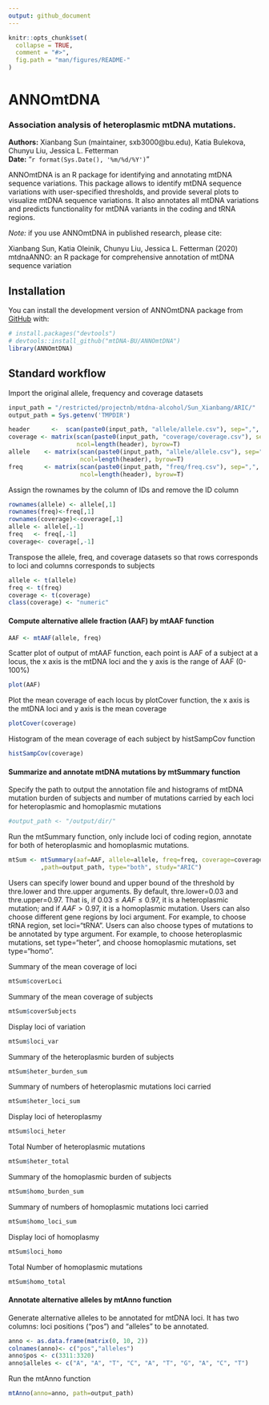 ```yaml
---
output: github_document
---
```


<!-- README.md is generated from README.Rmd. Please edit that file -->

```r
knitr::opts_chunk$set(
  collapse = TRUE,
  comment = "#>",
  fig.path = "man/figures/README-"
)
```
# ANNOmtDNA
### Association analysis of heteroplasmic mtDNA mutations.

**Authors:** Xianbang Sun (maintainer, sxb3000@bu.edu), Katia Bulekova, Chunyu Liu, Jessica L. Fetterman<br>
**Date:** "`r format(Sys.Date(), '%m/%d/%Y')`"

<!-- badges: start -->
<!-- badges: end -->


  ANNOmtDNA is an R package for identifying and annotating mtDNA sequence variations. This package allows to identify mtDNA sequence variations with user-specified thresholds, and provide several plots to visualize mtDNA sequence variations. It also annotates all mtDNA variations and predicts functionality for mtDNA variants in the coding and tRNA regions. 
  
*Note:* if you use ANNOmtDNA in published research, please cite:

Xianbang Sun, Katia Oleinik, Chunyu Liu, Jessica L. Fetterman (2020)
mtdnaANNO: an R package for comprehensive annotation of mtDNA sequence variation


## Installation

You can install the  development version of ANNOmtDNA package from [GitHub](https://github.com/) with:

``` r
# install.packages("devtools")
# devtools::install_github("mtDNA-BU/ANNOmtDNA")
library(ANNOmtDNA)
```
## Standard workflow

Import the original allele, frequency and coverage datasets
```r
input_path = "/restricted/projectnb/mtdna-alcohol/Sun_Xianbang/ARIC/"
output_path = Sys.getenv('TMPDIR')

```


```r
header      <-  scan(paste0(input_path, "allele/allele.csv"), sep=",", character(), nline=1)
coverage <- matrix(scan(paste0(input_path, "coverage/coverage.csv"), sep=",", character()), 
                   ncol=length(header), byrow=T)
allele    <- matrix(scan(paste0(input_path, "allele/allele.csv"), sep=",", character()), 
                    ncol=length(header), byrow=T)
freq      <- matrix(scan(paste0(input_path, "freq/freq.csv"), sep=",", character()), 
                    ncol=length(header), byrow=T)
```

Assign the rownames by the column of IDs and remove the ID column
```r
rownames(allele) <- allele[,1]
rownames(freq)<-freq[,1]
rownames(coverage)<-coverage[,1]
allele <- allele[,-1]
freq   <- freq[,-1]
coverage<- coverage[,-1]
```

Transpose the allele,  freq, and coverage datasets so that rows corresponds to loci and columns corresponds to subjects 
```r
allele <- t(allele)
freq <- t(freq)
coverage <- t(coverage)
class(coverage) <- "numeric"
```

#### Compute alternative allele fraction (AAF) by mtAAF function
```r
AAF <- mtAAF(allele, freq)
```

Scatter plot of output of mtAAF function, each point is AAF of a subject at a locus, the x axis is the mtDNA loci and the y axis is the range of AAF (0-100%)
```r
plot(AAF)
```

Plot the mean coverage of each locus by plotCover function, the x axis is the mtDNA loci and y axis is the mean coverage
```r
plotCover(coverage)
```

Histogram of the mean coverage of each subject by histSampCov function
```r
histSampCov(coverage)
```

#### Summarize and annotate mtDNA mutations by mtSummary function
Specify the path to output the annotation file and histograms of mtDNA mutation burden of subjects and number of mutations carried by each loci for heteroplasmic and homoplasmic mutations
```r
#output_path <- "/output/dir/"
```

Run the mtSummary function, only include loci of coding region, annotate for both of heteroplasmic and homoplasmic mutations. 
```r
mtSum <- mtSummary(aaf=AAF, allele=allele, freq=freq, coverage=coverage, loci="coding"
         ,path=output_path, type="both", study="ARIC")
```

Users can specify lower bound and upper bound of the threshold by thre.lower and thre.upper arguments. By default, thre.lower=0.03 and thre.upper=0.97. That is, if $0.03\leq AAF\leq 0.97$, it is a heteroplasmic mutation; and if $AAF>0.97$, it is a homoplasmic mutation. Users can also choose different gene regions by loci argument. For example, to choose tRNA region, set loci="tRNA". Users can also choose types of mutations to be annotated by type argument. For example, to choose heteroplasmic mutations, set type="heter", and choose homoplasmic mutations, set type="homo".

Summary of the mean coverage of loci
```r
mtSum$coverLoci 
```

Summary of the mean coverage of subjects
```r
mtSum$coverSubjects  
```

Display loci of variation
```r
mtSum$loci_var  
```

Summary of the heteroplasmic burden of subjects
```r
mtSum$heter_burden_sum  
```

Summary of numbers of heteroplasmic mutations loci carried
```r
mtSum$heter_loci_sum  
```

Display loci of heteroplasmy
```r
mtSum$loci_heter  
```

Total Number of heteroplasmic mutations
```r
mtSum$heter_total  
```

Summary of the homoplasmic burden of subjects
```r
mtSum$homo_burden_sum  
```

Summary of numbers of homoplasmic mutations loci carried
```r
mtSum$homo_loci_sum  
```

Display loci of homoplasmy
```r
mtSum$loci_homo  
```

Total Number of homoplasmic mutations
```r
mtSum$homo_total  
```

#### Annotate alternative alleles by mtAnno function

Generate alternative alleles to be annotated for mtDNA loci. It has two columns: loci positions ("pos") and "alleles" to be annotated.
```r
anno <- as.data.frame(matrix(0, 10, 2))
colnames(anno)<- c("pos","alleles")
anno$pos <- c(3311:3320)
anno$alleles <- c("A", "A", "T", "C", "A", "T", "G", "A", "C", "T")
```

Run the mtAnno function
```r
mtAnno(anno=anno, path=output_path)
```

